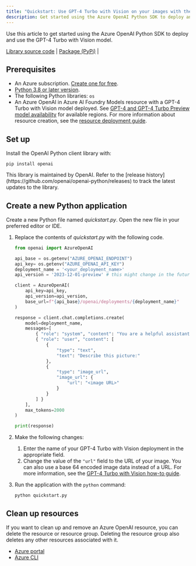 ```yaml
---
title: "Quickstart: Use GPT-4 Turbo with Vision on your images with the Python SDK"
description: Get started using the Azure OpenAI Python SDK to deploy and use the GPT-4 Turbo with Vision model.
---
```


Use this article to get started using the Azure OpenAI Python SDK to deploy and use the GPT-4 Turbo with Vision model. 

[Library source code](https://github.com/openai/openai-python?azure-portal=true) | [Package (PyPi)](https://pypi.org/project/openai?azure-portal=true) |


## Prerequisites

- An Azure subscription. <a href="https://azure.microsoft.com/free/ai-services" target="_blank">Create one for free</a>.
- <a href="https://www.python.org/" target="_blank">Python 3.8 or later version</a>.
- The following Python libraries: `os`
- An Azure OpenAI in Azure AI Foundry Models resource with a GPT-4 Turbo with Vision model deployed. See [GPT-4 and GPT-4 Turbo Preview model availability](../concepts/models.md#gpt-4-and-gpt-4-turbo-model-availability) for available regions. For more information about resource creation, see the [resource deployment guide](/azure/ai-services/openai/how-to/create-resource).

## Set up 

Install the OpenAI Python client library with:

```console
pip install openai
```


<Note>
This library is maintained by OpenAI. Refer to the [release history](https://github.com/openai/openai-python/releases) to track the latest updates to the library.
</Note>


<GetKeyEndpoint />


<EnvironmentVariables />


## Create a new Python application

Create a new Python file named _quickstart.py_. Open the new file in your preferred editor or IDE.


1. Replace the contents of _quickstart.py_ with the following code. 
    
    ```python
    from openai import AzureOpenAI
    
    api_base = os.getenv("AZURE_OPENAI_ENDPOINT")
    api_key= os.getenv("AZURE_OPENAI_API_KEY")
    deployment_name = '<your_deployment_name>'
    api_version = '2023-12-01-preview' # this might change in the future
    
    client = AzureOpenAI(
        api_key=api_key,  
        api_version=api_version,
        base_url=f"{api_base}/openai/deployments/{deployment_name}"
    )
    
    response = client.chat.completions.create(
        model=deployment_name,
        messages=[
            { "role": "system", "content": "You are a helpful assistant." },
            { "role": "user", "content": [  
                { 
                    "type": "text", 
                    "text": "Describe this picture:" 
                },
                { 
                    "type": "image_url",
                    "image_url": {
                        "url": "<image URL>"
                    }
                }
            ] } 
        ],
        max_tokens=2000 
    )
    
    print(response)
    ```



1. Make the following changes:
    1. Enter the name of your GPT-4 Turbo with Vision deployment in the appropriate field.
    1. Change the value of the `"url"` field to the URL of your image.
        <Tip>
        You can also use a base 64 encoded image data instead of a URL. For more information, see the [GPT-4 Turbo with Vision how-to guide](../how-to/gpt-with-vision.md#use-a-local-image).
        </Tip>

1. Run the application with the `python` command:

    ```console
    python quickstart.py
    ```

<AzureKeyVault />

## Clean up resources

If you want to clean up and remove an Azure OpenAI resource, you can delete the resource or resource group. Deleting the resource group also deletes any other resources associated with it.

- [Azure portal](../../../ai-services/multi-service-resource)
- [Azure CLI](../../../ai-services/multi-service-resource)


